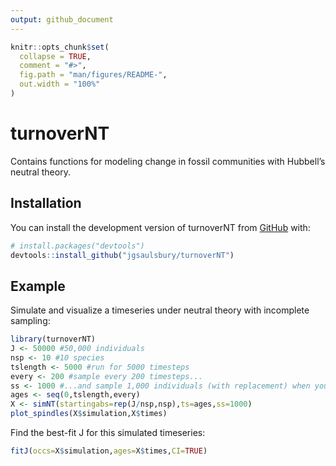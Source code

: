 ```yaml
---
output: github_document
---
```


<!-- README.md is generated from README.Rmd. Please edit that file -->

```r
knitr::opts_chunk$set(
  collapse = TRUE,
  comment = "#>",
  fig.path = "man/figures/README-",
  out.width = "100%"
)
```

# turnoverNT

<!-- badges: start -->
<!-- badges: end -->

Contains functions for modeling change in fossil communities with Hubbell's neutral theory.

## Installation

You can install the development version of turnoverNT from [GitHub](https://github.com/) with:

``` r
# install.packages("devtools")
devtools::install_github("jgsaulsbury/turnoverNT")
```

## Example

Simulate and visualize a timeseries under neutral theory with incomplete sampling:
```r
library(turnoverNT)
J <- 50000 #50,000 individuals
nsp <- 10 #10 species
tslength <- 5000 #run for 5000 timesteps
every <- 200 #sample every 200 timesteps...
ss <- 1000 #...and sample 1,000 individuals (with replacement) when you do
ages <- seq(0,tslength,every)
X <- simNT(startingabs=rep(J/nsp,nsp),ts=ages,ss=1000)
plot_spindles(X$simulation,X$times)
```

Find the best-fit J for this simulated timeseries:
```r
fitJ(occs=X$simulation,ages=X$times,CI=TRUE)
```

